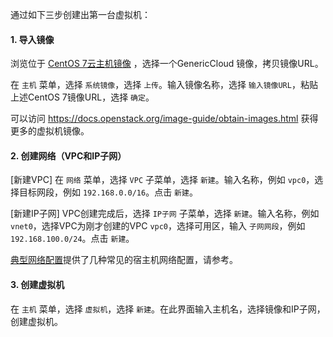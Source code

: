 
通过如下三步创建出第一台虚拟机：

#### 1. 导入镜像

浏览位于 [CentOS 7云主机镜像](https://cloud.centos.org/centos/7/images/) ，选择一个GenericCloud 镜像，拷贝镜像URL。

在 `主机` 菜单，选择 `系统镜像`，选择 `上传`。输入镜像名称，选择 `输入镜像URL`，粘贴上述CentOS 7镜像URL，选择 `确定`。

可以访问 https://docs.openstack.org/image-guide/obtain-images.html 获得更多的虚拟机镜像。

#### 2. 创建网络（VPC和IP子网）

[新建VPC] 在 `网络` 菜单，选择 `VPC` 子菜单，选择 `新建`。输入名称，例如 `vpc0`，选择目标网段，例如 `192.168.0.0/16`。点击 `新建`。

[新建IP子网] VPC创建完成后，选择 `IP子网` 子菜单，选择 `新建`。输入名称，例如 `vnet0`，选择VPC为刚才创建的VPC `vpc0`，选择可用区，输入 `子网网段`，例如 `192.168.100.0/24`。点击 `新建`。

[典型网络配置](../../function_principle/onpremise/network/examples)提供了几种常见的宿主机网络配置，请参考。

#### 3. 创建虚拟机

在 `主机` 菜单，选择 `虚拟机`，选择 `新建`。在此界面输入主机名，选择镜像和IP子网，创建虚拟机。


